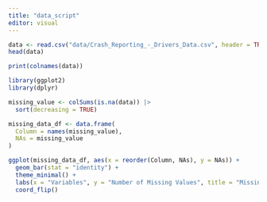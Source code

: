 ```yaml
---
title: "data_script"
editor: visual
---
```


```r
data <- read.csv("data/Crash_Reporting_-_Drivers_Data.csv", header = TRUE, sep=",", na.strings=c("","N/A"))
head(data)
```

```r
print(colnames(data))
```

```r
library(ggplot2)
library(dplyr)

missing_value <- colSums(is.na(data)) |> 
  sort(decreasing = TRUE)

missing_data_df <- data.frame(
  Column = names(missing_value),
  NAs = missing_value
)

ggplot(missing_data_df, aes(x = reorder(Column, NAs), y = NAs)) +
  geom_bar(stat = "identity") +
  theme_minimal() +
  labs(x = "Variables", y = "Number of Missing Values", title = "Missing Values of Variables") +
  coord_flip()
```

